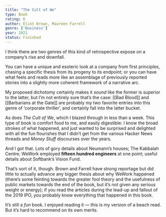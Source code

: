 ```yaml
---
title: "The Cult of We"
type: Book
rating: 6
author: Eliot Brown, Maureen Farrell
genre: ['Business']
year: 2021
status: Finished
---
```


I think there are two genres of this kind of retrospective expose on a company’s rise and downfall.

You can have a unique and esoteric look at a company from first principles, chasing a specific thesis from its progeny to its endpoint; or you can have what feels and reads more like an assemblage of previously reported stories into a slightly more coherent framework of a narrative arc.

My proposed dichotomy certainly makes it *sound* like the former is superior to the latter, but I’m not entirely sure that’s the case: [[Bad Blood]] and [[Barbarians at the Gate]] are probably my two favorite entries into this genre of ‘corporate thriller’, and certainly fall into the latter bucket. 

As does *The Cult of We*, which I blazed through in less than a week. This type of book is comfort food to me, and easily digestible: I know the broad strokes of what happened, and just wanted to be surprised and delighted with all the fun flourishes that I didn’t get from the various Hacker News threads and *Money Stuff* discourses over the years.

And I got that. Lots of gory details about Neumann’s houses; The Kabbalah Centre; WeWork employed **fifteen hundred engineers** at one point; useful details about Softbank’s Vision Fund.

That’s sort of it, though. Brown and Farrell have strong reportage but did little to actually advance any bigger thesis about why WeWork happened (there’s some feinting towards the greater fool theory and the usefulness of public markets towards the end of the book, but it’s not given any serious weight or energy); if you read the articles during the lead-up and fallout of the 2019 IPO, you probably know everything that happened in this book.

It’s still a *fun* book. I enjoyed reading it — this is my version of a beach read. But it’s hard to recommend on its own merits.
